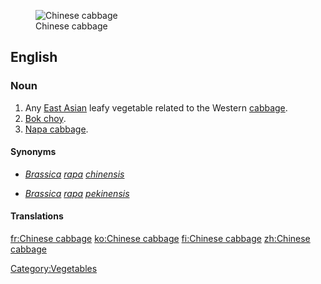 [[Image:Bokchoy.jpg|thumb|Chinese cabbage]]
==English==

===Noun===
{{en-noun|sg=[[Chinese]] [[cabbage]]|-|s}}

# Any [[East Asian]] leafy vegetable related to the Western [[cabbage]].
# [[bok choy|Bok choy]].
# [[napa cabbage|Napa cabbage]].

====Synonyms====
* {{sense|bok choy}} ''[[Brassica]] [[rapa]] [[chinensis]]''
* {{sense|napa cabbage}} ''[[Brassica]] [[rapa]] [[pekinensis]]''

====Translations====
{{trans-see|bok choy}}
{{trans-see|napa cabbage}}

[[Category:Vegetables]]

[[fr:Chinese cabbage]]
[[ko:Chinese cabbage]]
[[fi:Chinese cabbage]]
[[zh:Chinese cabbage]]